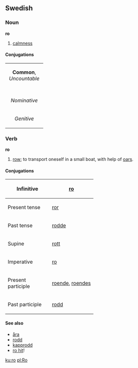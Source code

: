 ==Swedish==
===Noun===
'''ro'''
# [[calmness]]
====Conjugations====
{| border=1 cellspacing=0
| bgcolor="#FFFFF0" colspan=5 align=center | '''Common''', ''Uncountable''
|-
|- bgcolor="#FFFFF0" align=center
| width=105 |
| width=105 | ''Indefinite'' 
| width=105 | ''Definite'' 
|- align=center
| width=105 bgcolor="#FFFFF0" | ''Nominative'' 
| [[ro]]
| [[ron]]
|- align=center
| width=105 bgcolor="#FFFFF0" | ''Genitive'' 
| [[ros]]
| [[rons]]
|}
===Verb===
'''ro'''
#[[row]]; to transport oneself in a small boat, with help of [[oar]]s.
====Conjugations====
{| border=1 cellspacing=0
|- align=center
! width=125 bgcolor="#FFFFF0" | Infinitive
| [[ro]]
|- align=center
! width=125 bgcolor="#FFFFF0" | Present tense
| [[ror]]
|- align=center
! width=125 bgcolor="#FFFFF0" | Past tense
| [[rodde]]
|- align=center
! width=125 bgcolor="#FFFFF0" | Supine
| [[rott]]
|- align=center
! width=125 bgcolor="#FFFFF0" | Imperative
| [[ro]]
|- align=center
! width=125 bgcolor="#FFFFF0" | Present participle
| colspan=2 | [[roende]], [[roendes]]
|- align=center
! width=125 bgcolor="#FFFFF0" | Past participle
| colspan=2 | [[rodd]]
|}
====See also====
*[[åra]]
*[[rodd]]
*[[kapprodd]]
*[[ro hit]]!

[[ku:ro]]
[[pl:Ro]]